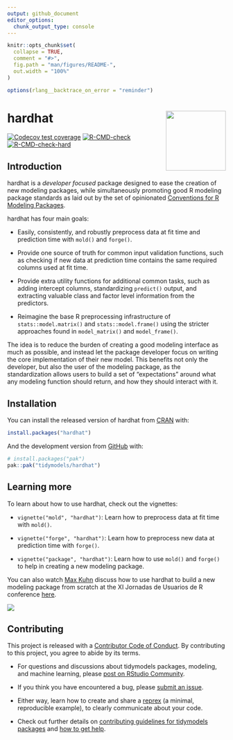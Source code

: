 ```yaml
---
output: github_document
editor_options: 
  chunk_output_type: console
---
```


<!-- README.md is generated from README.Rmd. Please edit that file -->

```r
knitr::opts_chunk$set(
  collapse = TRUE,
  comment = "#>",
  fig.path = "man/figures/README-",
  out.width = "100%"
)

options(rlang__backtrace_on_error = "reminder")
```

# hardhat <a href="https://hardhat.tidymodels.org"><img src="man/figures/logo.png" align="right" height="138"/></a>

<!-- badges: start -->

[![Codecov test coverage](https://codecov.io/gh/tidymodels/hardhat/graph/badge.svg)](https://app.codecov.io/gh/tidymodels/hardhat)
[![R-CMD-check](https://github.com/tidymodels/hardhat/actions/workflows/R-CMD-check.yaml/badge.svg)](https://github.com/tidymodels/hardhat/actions/workflows/R-CMD-check.yaml)
[![R-CMD-check-hard](https://github.com/tidymodels/hardhat/actions/workflows/R-CMD-check-hard.yaml/badge.svg)](https://github.com/tidymodels/hardhat/actions/workflows/R-CMD-check-hard.yaml)
<!-- badges: end -->

## Introduction

hardhat is a *developer focused* package designed to ease the creation of new modeling packages, while simultaneously promoting good R modeling package standards as laid out by the set of opinionated [Conventions for R Modeling Packages](https://tidymodels.github.io/model-implementation-principles/).

hardhat has four main goals:

-   Easily, consistently, and robustly preprocess data at fit time and prediction time with `mold()` and `forge()`.

-   Provide one source of truth for common input validation functions, such as checking if new data at prediction time contains the same required columns used at fit time.

-   Provide extra utility functions for additional common tasks, such as adding intercept columns, standardizing `predict()` output, and extracting valuable class and factor level information from the predictors.

-   Reimagine the base R preprocessing infrastructure of `stats::model.matrix()` and `stats::model.frame()` using the stricter approaches found in `model_matrix()` and `model_frame()`.

The idea is to reduce the burden of creating a good modeling interface as much as possible, and instead let the package developer focus on writing the core implementation of their new model.
This benefits not only the developer, but also the user of the modeling package, as the standardization allows users to build a set of "expectations" around what any modeling function should return, and how they should interact with it.

## Installation

You can install the released version of hardhat from [CRAN](https://CRAN.R-project.org) with:

``` r
install.packages("hardhat")
```

And the development version from [GitHub](https://github.com/) with:

``` r
# install.packages("pak")
pak::pak("tidymodels/hardhat")
```

## Learning more

To learn about how to use hardhat, check out the vignettes:

-   `vignette("mold", "hardhat")`: Learn how to preprocess data at fit time with `mold()`.

-   `vignette("forge", "hardhat")`: Learn how to preprocess new data at prediction time with `forge()`.

-   `vignette("package", "hardhat")`: Learn how to use `mold()` and `forge()` to help in creating a new modeling package.

You can also watch [Max Kuhn](https://github.com/topepo) discuss how to use hardhat to build a new modeling package from scratch at the XI Jornadas de Usuarios de R conference [here](https://canal.uned.es/video/5dd25b9f5578f275e407dd88).

[![](https://i.imgur.com/XKIZfWd.png)](https://canal.uned.es/video/5dd25b9f5578f275e407dd88)

## Contributing

This project is released with a [Contributor Code of Conduct](https://contributor-covenant.org/version/2/0/CODE_OF_CONDUCT.html).
By contributing to this project, you agree to abide by its terms.

-   For questions and discussions about tidymodels packages, modeling, and machine learning, please [post on RStudio Community](https://forum.posit.co/new-topic?category_id=15&tags=tidymodels,question).

-   If you think you have encountered a bug, please [submit an issue](https://github.com/tidymodels/hardhat/issues).

-   Either way, learn how to create and share a [reprex](https://reprex.tidyverse.org/articles/articles/learn-reprex.html) (a minimal, reproducible example), to clearly communicate about your code.

-   Check out further details on [contributing guidelines for tidymodels packages](https://www.tidymodels.org/contribute/) and [how to get help](https://www.tidymodels.org/help/).
